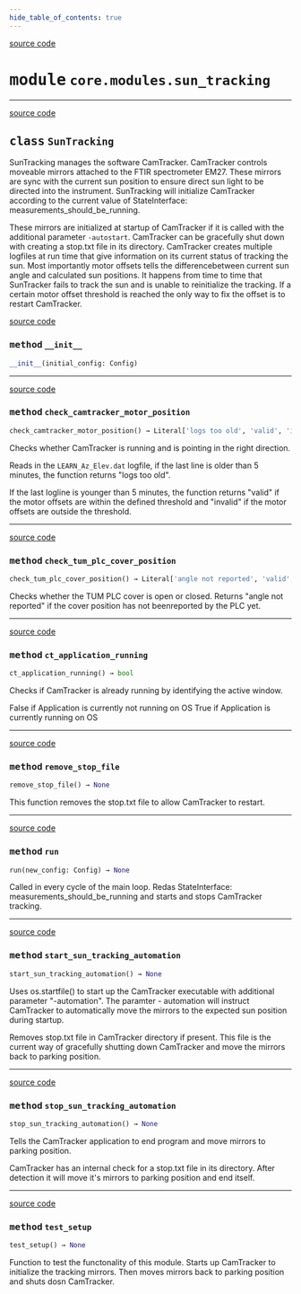 ```yaml
---
hide_table_of_contents: true
---
```


<!-- markdownlint-disable -->

<a href="https://github.com/tum-esm/pyra/tree/main/packages/core/modules/sun_tracking.py#L0" className="SourceCodeLinkBadge">source code</a>

# <kbd>module</kbd> `core.modules.sun_tracking`






---

<a href="https://github.com/tum-esm/pyra/tree/main/packages/core/modules/sun_tracking.py#L10" className="SourceCodeLinkBadge">source code</a>

## <kbd>class</kbd> `SunTracking`
SunTracking manages the software CamTracker. CamTracker controls moveable mirrors attached to the FTIR spectrometer EM27. These mirrors are sync with the current sun position to ensure direct sun light to be directed into the instrument. SunTracking will initialize CamTracker according to the current value of StateInterface: measurements_should_be_running. 

These mirrors are initialized at startup of CamTracker if it is called with the additional parameter `-autostart`. CamTracker can be gracefully shut down with creating a stop.txt file in its directory. CamTracker creates multiple logfiles at run time that give information on its current status of tracking the sun. Most importantly motor offsets tells the differencebetween current sun angle and calculated sun positions. It happens from time to time that SunTracker fails to track the sun and is unable to reinitialize the tracking. If a certain motor offset threshold is reached the only way to fix the offset is to restart CamTracker. 

<a href="https://github.com/tum-esm/pyra/tree/main/packages/core/modules/sun_tracking.py#L27" className="SourceCodeLinkBadge">source code</a>

### <kbd>method</kbd> `__init__`

```python
__init__(initial_config: Config)
```








---

<a href="https://github.com/tum-esm/pyra/tree/main/packages/core/modules/sun_tracking.py#L243" className="SourceCodeLinkBadge">source code</a>

### <kbd>method</kbd> `check_camtracker_motor_position`

```python
check_camtracker_motor_position() → Literal['logs too old', 'valid', 'invalid']
```

Checks whether CamTracker is running and is pointing in the right direction. 

Reads in the `LEARN_Az_Elev.dat` logfile, if the last line is older than 5 minutes, the function returns "logs too old". 

If the last logline is younger than 5 minutes, the function returns "valid" if the motor offsets are within the defined threshold and "invalid" if the motor offsets are outside the threshold. 

---

<a href="https://github.com/tum-esm/pyra/tree/main/packages/core/modules/sun_tracking.py#L272" className="SourceCodeLinkBadge">source code</a>

### <kbd>method</kbd> `check_tum_plc_cover_position`

```python
check_tum_plc_cover_position() → Literal['angle not reported', 'valid', 'invalid']
```

Checks whether the TUM PLC cover is open or closed. Returns "angle not reported" if the cover position has not beenreported by the PLC yet. 

---

<a href="https://github.com/tum-esm/pyra/tree/main/packages/core/modules/sun_tracking.py#L116" className="SourceCodeLinkBadge">source code</a>

### <kbd>method</kbd> `ct_application_running`

```python
ct_application_running() → bool
```

Checks if CamTracker is already running by identifying the active window. 

False if Application is currently not running on OS True if Application is currently running on OS 

---

<a href="https://github.com/tum-esm/pyra/tree/main/packages/core/modules/sun_tracking.py#L177" className="SourceCodeLinkBadge">source code</a>

### <kbd>method</kbd> `remove_stop_file`

```python
remove_stop_file() → None
```

This function removes the stop.txt file to allow CamTracker to restart. 

---

<a href="https://github.com/tum-esm/pyra/tree/main/packages/core/modules/sun_tracking.py#L33" className="SourceCodeLinkBadge">source code</a>

### <kbd>method</kbd> `run`

```python
run(new_config: Config) → None
```

Called in every cycle of the main loop. Redas StateInterface: measurements_should_be_running and starts and stops CamTracker tracking. 

---

<a href="https://github.com/tum-esm/pyra/tree/main/packages/core/modules/sun_tracking.py#L134" className="SourceCodeLinkBadge">source code</a>

### <kbd>method</kbd> `start_sun_tracking_automation`

```python
start_sun_tracking_automation() → None
```

Uses os.startfile() to start up the CamTracker executable with additional parameter "-automation". The paramter - automation will instruct CamTracker to automatically move the mirrors to the expected sun position during startup. 

Removes stop.txt file in CamTracker directory if present. This file is the current way of gracefully shutting down CamTracker and move the mirrors back to parking position. 

---

<a href="https://github.com/tum-esm/pyra/tree/main/packages/core/modules/sun_tracking.py#L162" className="SourceCodeLinkBadge">source code</a>

### <kbd>method</kbd> `stop_sun_tracking_automation`

```python
stop_sun_tracking_automation() → None
```

Tells the CamTracker application to end program and move mirrors to parking position. 

CamTracker has an internal check for a stop.txt file in its directory. After detection it will move it's mirrors to parking position and end itself. 

---

<a href="https://github.com/tum-esm/pyra/tree/main/packages/core/modules/sun_tracking.py#L289" className="SourceCodeLinkBadge">source code</a>

### <kbd>method</kbd> `test_setup`

```python
test_setup() → None
```

Function to test the functonality of this module. Starts up CamTracker to initialize the tracking mirrors. Then moves mirrors back to parking position and shuts dosn CamTracker. 


